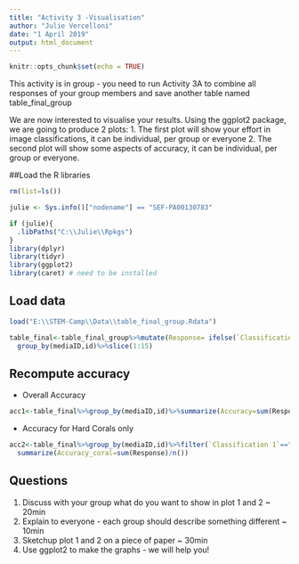 ```yaml
---
title: "Activity 3 -Visualisation"
author: "Julie Vercelloni"
date: "1 April 2019"
output: html_document
---
```


```r
knitr::opts_chunk$set(echo = TRUE)
```

This activity is in group - you need to run Activity 3A to combine all responses of your group members and save another table named table_final_group 

We are now interested to visualise your results. Using the ggplot2 package, we are going to produce 2 plots:
1. The first plot will show your effort in image classifications, it can be individual, per group or everyone
2. The second plot will show some aspects of accuracy, it can be individual, per group or everyone. 

##Load the R libraries

```r
rm(list=ls())

julie <- Sys.info()["nodename"] == "SEF-PA00130783"

if (julie){
  .libPaths("C:\\Julie\\Rpkgs")
}
library(dplyr)
library(tidyr)
library(ggplot2)
library(caret) # need to be installed 
```
## Load data 
```r
load("E:\\STEM-Camp\\Data\\table_final_group.Rdata")
```

```r
table_final<-table_final_group%>%mutate(Response= ifelse(`Classification 1`==`Classification 2`,1,0))%>%
  group_by(mediaID,id)%>%slice(1:15)
```

## Recompute accuracy 

- Overall Accuracy

```r
acc1<-table_final%>%group_by(mediaID,id)%>%summarize(Accuracy=sum(Response)/15)
```

- Accuracy for Hard Corals only 

```r
acc2<-table_final%>%group_by(mediaID,id)%>%filter(`Classification 1`=="Hard Corals")%>%
  summarize(Accuracy_coral=sum(Response)/n())
```

## Questions
1. Discuss with your group what do you want to show in plot 1 and 2 ~ 20min
2. Explain to everyone - each group should describe something different ~ 10min
3. Sketchup plot 1 and 2 on a piece of paper ~ 30min
4. Use ggplot2 to make the graphs - we will help you! 


